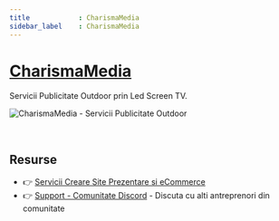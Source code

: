 ```yaml
---
title            : CharismaMedia
sidebar_label    : CharismaMedia
---
```


# [CharismaMedia](https://charismamedia.ro/)

Servicii Publicitate Outdoor prin Led Screen TV. 

![CharismaMedia - Servicii Publicitate Outdoor](https://github-production-user-asset-6210df.s3.amazonaws.com/50270662/266822618-dcda51bf-c8a2-44a1-918f-1cc8fe7c18dd.png)

<br />

## Resurse

- 👉 [Servicii Creare Site Prezentare si eCommerce](https://websitemarket.ro/)
- 👉 [Support - Comunitate Discord](https://discord.gg/MFRQmAk) - Discuta cu alti antreprenori din comunitate
